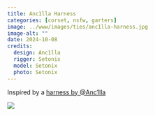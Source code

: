 ```yaml
---
title: Anc1lla Harness
categories: [corset, nsfw, garters]
image: ../www/images/ties/anc1lla-harness.jpg
image-alt: ""
date: 2024-10-08
credits: 
  design: Anc1lla
  rigger: Setonix
  model: Setonix
  photo: Setonix
---
```


Inspired by a [harness by @Anc1lla](https://fetlife.com/users/11213481/pictures/179527510)

![](../www/images/ties/anc1lla-harness.jpg)

